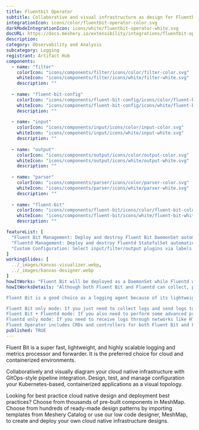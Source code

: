 ```yaml
---
title: Fluentbit Operator
subtitle: Collaborative and visual infrastructure as design for Fluentbit Operator
integrationIcon: icons/color/fluentbit-operator-color.svg
darkModeIntegrationIcon: icons/white/fluentbit-operator-white.svg
docURL: https://docs.meshery.io/extensibility/integrations/fluentbit-operator
description: 
category: Observability and Analysis
subcategory: Logging
registrant: Artifact Hub
components:
  - name: "filter"
    colorIcon: "icons/components/filter/icons/color/filter-color.svg"
    whiteIcon: "icons/components/filter/icons/white/filter-white.svg"
    description: ""
    
  - name: "fluent-bit-config"
    colorIcon: "icons/components/fluent-bit-config/icons/color/fluent-bit-config-color.svg"
    whiteIcon: "icons/components/fluent-bit-config/icons/white/fluent-bit-config-white.svg"
    description: ""
    
  - name: "input"
    colorIcon: "icons/components/input/icons/color/input-color.svg"
    whiteIcon: "icons/components/input/icons/white/input-white.svg"
    description: ""
    
  - name: "output"
    colorIcon: "icons/components/output/icons/color/output-color.svg"
    whiteIcon: "icons/components/output/icons/white/output-white.svg"
    description: ""
    
  - name: "parser"
    colorIcon: "icons/components/parser/icons/color/parser-color.svg"
    whiteIcon: "icons/components/parser/icons/white/parser-white.svg"
    description: ""
    
  - name: "fluent-bit"
    colorIcon: "icons/components/fluent-bit/icons/color/fluent-bit-color.svg"
    whiteIcon: "icons/components/fluent-bit/icons/white/fluent-bit-white.svg"
    description: ""

featureList: [
  "Fluent Bit Management: Deploy and destroy Fluent Bit DaemonSet automatically.",
  "Fluentd Management: Deploy and destroy Fluentd StatefulSet automatically.",
  "Custom Configuration: Select input/filter/output plugins via labels."
]
workingSlides: [
  ../_images/kanvas-visualizer.webp,
  ../_images/kanvas-designer.webp
]
howItWorks: "Fluent Bit will be deployed as a DaemonSet while Fluentd will be deployed as a StatefulSet. "
howItWorksDetails: "Although both Fluent Bit and Fluentd can collect, process(parse and filter) and then forward log to the final destinations, still they have strengths in different aspects.

Fluent Bit is a good choice as a logging agent because of its lightweight and efficiency, while Fluentd is more powerful to perform advanced processing on logs because of its rich plugins.

Fluent Bit only mode: If you just need to collect logs and send logs to the final destinations, all you need is Fluent Bit.
Fluent Bit + Fluentd mode: If you also need to perform some advanced processing on the logs collected or send to more sinks, then you also need Fluentd.
Fluentd only mode: If you need to receive logs through networks like HTTP or Syslog and then process and send the log to the final sinks, you only need Fluentd.
Fluent Operator includes CRDs and controllers for both Fluent Bit and Fluentd which allows you to config your log processing pipelines in the 3 modes mentioned above as you wish."
published: TRUE
---
```

<p>
Fluent Bit is a super fast, lightweight, and highly scalable logging and metrics processor and forwarder. It is the preferred choice for cloud and containerized environments.
</p>
<p>
    Collaboratively and visually diagram your cloud native infrastructure with GitOps-style pipeline integration. Design, test, and manage configuration your Kubernetes-based, containerized applications as a visual topology.
</p>
<p>
    Looking for best practice cloud native design and deployment best practices? Choose from thousands of pre-built components in MeshMap. Choose from hundreds of ready-made design patterns by importing templates from Meshery Catalog or use our low code designer, MeshMap, to create and deploy your own cloud native infrastructure designs.
</p>
